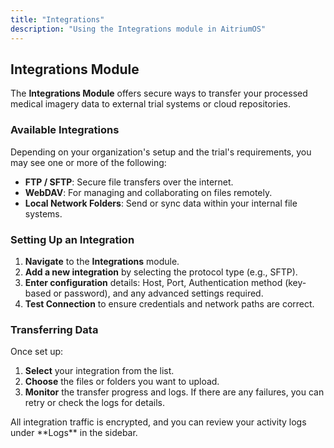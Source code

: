 ```yaml
---
title: "Integrations"
description: "Using the Integrations module in AitriumOS"
---
```


## Integrations Module

The **Integrations Module** offers secure ways to transfer your processed medical imagery data to external trial systems or cloud repositories.

### Available Integrations

Depending on your organization's setup and the trial's requirements, you may see one or more of the following:
- **FTP / SFTP**: Secure file transfers over the internet.
- **WebDAV**: For managing and collaborating on files remotely.
- **Local Network Folders**: Send or sync data within your internal file systems.

### Setting Up an Integration

1. **Navigate** to the **Integrations** module.
2. **Add a new integration** by selecting the protocol type (e.g., SFTP).
3. **Enter configuration** details: Host, Port, Authentication method (key-based or password), and any advanced settings required.
4. **Test Connection** to ensure credentials and network paths are correct.

### Transferring Data

Once set up:
1. **Select** your integration from the list.
2. **Choose** the files or folders you want to upload.
3. **Monitor** the transfer progress and logs. If there are any failures, you can retry or check the logs for details.

<Info>
  All integration traffic is encrypted, and you can review your activity logs under **Logs** in the sidebar. 
</Info>